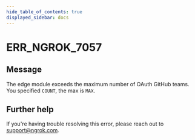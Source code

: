 ```yaml
---
hide_table_of_contents: true
displayed_sidebar: docs
---
```



# ERR_NGROK_7057

## Message

The edge module exceeds the maximum number of OAuth GitHub teams. You specified `COUNT`, the max is `MAX`.

<ErrorDetails error="err_ngrok_7057" />

## Further help

If you're having trouble resolving this error, please reach out to [support@ngrok.com](mailto:support@ngrok.com?subject=Help%20with%20ERR_NGROK_7057).
